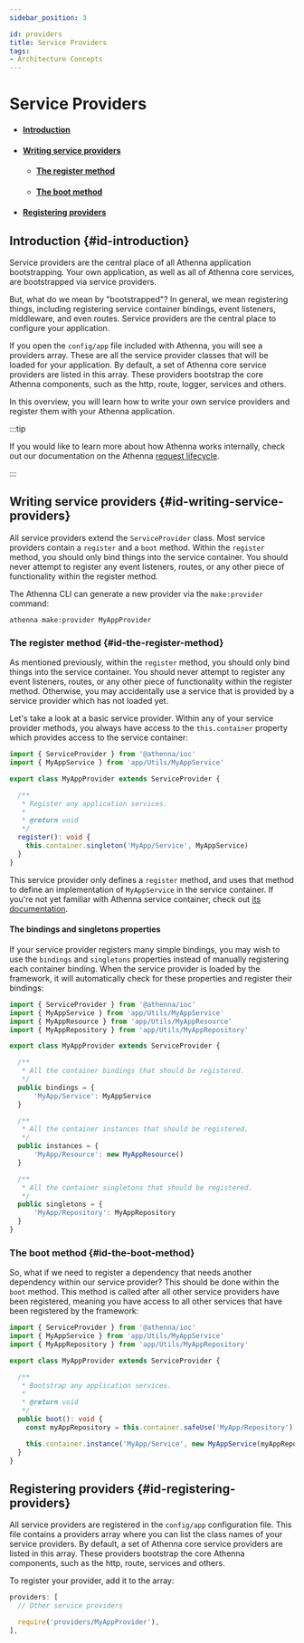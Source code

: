 ```yaml
---
sidebar_position: 3

id: providers
title: Service Providers
tags:
- Architecture Concepts
---
```


# Service Providers

- #### [Introduction](#id-introduction)
- #### [Writing service providers](#id-writing-service-providers)
  - #### [The register method](#id-the-register-method)
  - #### [The boot method](#id-the-boot-method)
- #### [Registering providers](#id-registering-providers)

## Introduction {#id-introduction}

Service providers are the central place of all Athenna application bootstrapping. Your own application, as well as all
of Athenna core services, are bootstrapped via service providers.

But, what do we mean by "bootstrapped"? In general, we mean registering things, including registering service container
bindings, event listeners, middleware, and even routes. Service providers are the central place to configure your application.

If you open the `config/app` file included with Athenna, you will see a providers array. These are all the service provider
classes that will be loaded for your application. By default, a set of Athenna core service providers are listed in this array.
These providers bootstrap the core Athenna components, such as the http, route, logger, services and others.

In this overview, you will learn how to write your own service providers and register them with your Athenna application.

:::tip

If you would like to learn more about how Athenna works internally, check out our documentation on the Athenna [request lifecycle](lifecycle).

:::

## Writing service providers {#id-writing-service-providers}

All service providers extend the `ServiceProvider` class. Most service providers contain a `register` and a `boot` method.
Within the `register` method, you should only bind things into the service container. You should never attempt to register
any event listeners, routes, or any other piece of functionality within the register method.

The Athenna CLI can generate a new provider via the `make:provider` command:

```shell
athenna make:provider MyAppProvider
```

### The register method {#id-the-register-method}

As mentioned previously, within the `register` method, you should only bind things into the service container. You should
never attempt to register any event listeners, routes, or any other piece of functionality within the register method.
Otherwise, you may accidentally use a service that is provided by a service provider which has not loaded yet.

Let's take a look at a basic service provider. Within any of your service provider methods, you always have access to
the `this.container` property which provides access to the service container:

```typescript
import { ServiceProvider } from '@athenna/ioc'
import { MyAppService } from 'app/Utils/MyAppService'

export class MyAppProvider extends ServiceProvider {

  /**
   * Register any application services.
   *
   * @return void
   */
  register(): void {
    this.container.singleton('MyApp/Service', MyAppService)
  }
}
```

This service provider only defines a `register` method, and uses that method to define an implementation of `MyAppService`
in the service container. If you're not yet familiar with Athenna service container, check out [its documentation](container).

#### The bindings and singletons properties

If your service provider registers many simple bindings, you may wish to use the `bindings` and `singletons` properties instead
of manually registering each container binding. When the service provider is loaded by the framework, it will automatically
check for these properties and register their bindings:

```typescript
import { ServiceProvider } from '@athenna/ioc'
import { MyAppService } from 'app/Utils/MyAppService'
import { MyAppResource } from 'app/Utils/MyAppResource'
import { MyAppRepository } from 'app/Utils/MyAppRepository'

export class MyAppProvider extends ServiceProvider {

  /**
   * All the container bindings that should be registered.
   */
  public bindings = {
      'MyApp/Service': MyAppService
  }

  /**
   * All the container instances that should be registered.
   */
  public instances = {
      'MyApp/Resource': new MyAppResource()
  }

  /**
   * All the container singletons that should be registered.
   */
  public singletons = {
      'MyApp/Repository': MyAppRepository
  }
}
```

### The boot method {#id-the-boot-method}

So, what if we need to register a dependency that needs another dependency within our service provider? This should be
done within the `boot` method. This method is called after all other service providers have been registered, meaning you
have access to all other services that have been registered by the framework:

```typescript
import { ServiceProvider } from '@athenna/ioc'
import { MyAppService } from 'app/Utils/MyAppService'
import { MyAppRepository } from 'app/Utils/MyAppRepository'

export class MyAppProvider extends ServiceProvider {

  /**
   * Bootstrap any application services.
   *
   * @return void
   */
  public boot(): void {
    const myAppRepository = this.container.safeUse('MyApp/Repository')

    this.container.instance('MyApp/Service', new MyAppService(myAppRepository))
  }
}
```

## Registering providers {#id-registering-providers}

All service providers are registered in the `config/app` configuration file. This file contains a providers array where
you can list the class names of your service providers. By default, a set of Athenna core service providers are listed
in this array. These providers bootstrap the core Athenna components, such as the http, route, services and others.

To register your provider, add it to the array:

```typescript
providers: [
  // Other service providers

  require('providers/MyAppProvider'),
],
```
